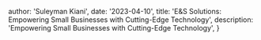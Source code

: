 
  author: 'Suleyman Kiani',
  date: '2023-04-10',
  title: 'E&S Solutions: Empowering Small Businesses with Cutting-Edge Technology',
  description:
    'Empowering Small Businesses with Cutting-Edge Technology',
}
